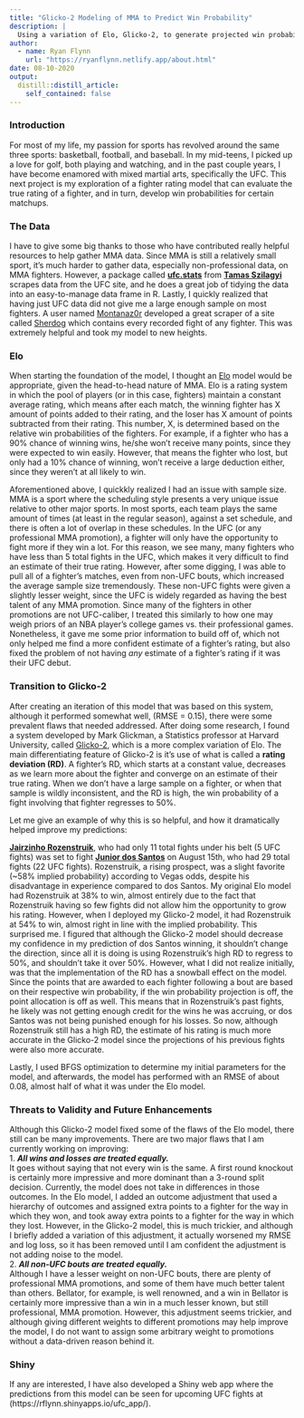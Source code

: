 ```yaml
---
title: "Glicko-2 Modeling of MMA to Predict Win Probability"
description: |
  Using a variation of Elo, Glicko-2, to generate projected win probabilities and estimate true fighter rating.
author:
  - name: Ryan Flynn
    url: "https://ryanflynn.netlify.app/about.html"
date: 08-10-2020
output:
  distill::distill_article:
    self_contained: false
---
```


### Introduction

For most of my life, my passion for sports has revolved around the same three sports: basketball, football, and baseball. In my mid-teens, I picked up a love for golf, both playing and watching, and in the past couple years, I have become enamored with mixed martial arts, specifically the UFC. This next project is my exploration of a fighter rating model that can evaluate the true rating of a fighter, and in turn, develop win probabilities for certain matchups.  

### The Data

I have to give some big thanks to those who have contributed really helpful resources to help gather MMA data. Since MMA is still a relatively small sport, it's much harder to gather data, especially non-professional data, on MMA fighters. However, a package called [**ufc.stats**](https://github.com/mtoto/ufc.stats) from [**Tamas Szilagyi**](https://github.com/mtoto)  scrapes data from the UFC site, and he does a great job of tidying the data into an easy-to-manage data frame in R. Lastly, I quickly realized that having just UFC data did not give me a large enough sample on most fighters. A user named [Montanaz0r](https://github.com/Montanaz0r) developed a great scraper of a site called [Sherdog](www.sherdog.com) which contains every recorded fight of any fighter. This was extremely helpful and took my model to new heights.  

### Elo  

When starting the foundation of the model, I thought an [Elo](https://en.wikipedia.org/wiki/Elo_rating_system) model would be appropriate, given the head-to-head nature of MMA. Elo is a rating system in which the pool of players (or in this case, fighters) maintain a constant average rating, which means after each match, the winning fighter has X amount of points added to their rating, and the loser has X amount of points subtracted from their rating. This number, X, is determined based on the relative win probabilities of the fighters. For example, if a fighter who has a 90% chance of winning wins, he/she won't receive many points, since they were expected to win easily. However, that means the fighter who lost, but only had a 10% chance of winning, won't receive a large deduction either, since they weren't at all likely to win. 

Aforementioned above, I quickkly realized I had an issue with sample size. MMA is a sport where the scheduling style presents a very unique issue relative to other major sports. In most sports, each team plays the same amount of times (at least in the regular season), against a set schedule, and there is often a lot of overlap in these schedules. In the UFC (or any professional MMA promotion), a fighter will only have the opportunity to fight more if they win a lot. For this reason, we see many, many fighters who have less than 5 total fights in the UFC, which makes it very difficult to find an estimate of their true rating. However, after some digging, I was able to pull all of a fighter's matches, even from non-UFC bouts, which increased the average sample size tremendously. These non-UFC fights were given a slightly lesser weight, since the UFC is widely regarded as having the best talent of any MMA promotion. Since many of the fighters in other promotions are not UFC-caliber, I treated this similarly to how one may weigh priors of an NBA player's college games vs. their professional games. Nonetheless, it gave me some prior information to build off of, which not only helped me find a more confident estimate of a fighter's rating, but also fixed the problem of not having *any* estimate of a fighter's rating if it was their UFC debut.

### Transition to Glicko-2

After creating an iteration of this model that was based on this system, although it performed somewhat well, (RMSE = 0.15), there were some prevalent flaws that needed addressed. After doing some research, I found a system developed by Mark Glickman, a Statistics professor at Harvard University, called [Glicko-2](http://www.glicko.net/), which is a more complex variation of Elo. The main differentiating feature of Glicko-2 is it's use of what is called a **rating deviation (RD)**. A fighter's RD, which starts at a constant value, decreases as we learn more about the fighter and converge on an estimate of their true rating. When we don't have a large sample on a fighter, or when that sample is wildly inconsistent, and the RD is high, the win probability of a fight involving that fighter regresses to 50%. 

Let me give an example of why this is so helpful, and how it dramatically helped improve my predictions:

[**Jairzinho Rozenstruik**](https://www.sherdog.com/fighter/Jairzinho-Rozenstruik-102803), who had only 11 total fights under his belt (5 UFC fights) was set to fight [**Junior dos Santos**](https://www.sherdog.com/fighter/Junior-dos-Santos-17272) on August 15th, who had 29 total fights (22 UFC fights). Rozenstruik, a rising prospect, was a slight favorite (~58% implied probability) according to Vegas odds, despite his disadvantage in experience compared to dos Santos. My original Elo model had Rozenstruik at 38% to win, almost entirely due to the fact that Rozenstruik having so few fights did not allow him the opportunity to grow his rating. However, when I deployed my Glicko-2 model, it had Rozenstruik at 54% to win, almost right in line with the implied probability. This surprised me. I figured that although the Glicko-2 model should decrease my confidence in my prediction of dos Santos winning, it shouldn't change the direction, since all it is doing is using Rozenstruik's high RD to regress to 50%, and shouldn't take it over 50%. However, what I did not realize initially, was that the implementation of the RD has a snowball effect on the model. Since the points that are awarded to each fighter following a bout are based on their respective win probability, if the win probability projection is off, the point allocation is off as well. This means that in Rozenstruik's past fights, he likely was not getting enough credit for the wins he was accruing, or dos Santos was not being punished enough for his losses. So now, although Rozenstruik still has a high RD, the estimate of his rating is much more accurate in the Glicko-2 model since the projections of his previous fights were also more accurate.  

Lastly, I used BFGS optimization to determine my initial parameters for the model, and afterwards, the model has performed with an RMSE of about 0.08, almost half of what it was under the Elo model.  

### Threats to Validity and Future Enhancements  

Although this Glicko-2 model fixed some of the flaws of the Elo model, there still can be many improvements. There are two major flaws that I am currently working on improving:  
1. ***All wins and losses are treated equally.***  
It goes without saying that not every win is the same. A first round knockout is certainly more impressive and more dominant than a 3-round split decision. Currently, the model does not take in differences in those outcomes. In the Elo model, I added an outcome adjustment that used a hierarchy of outcomes and assigned extra points to a fighter for the way in which they won, and took away extra points to a fighter for the way in which they lost. However, in the Glicko-2 model, this is much trickier, and although I briefly added a variation of this adjustment, it actually worsened my RMSE and log loss, so it has been removed until I am confident the adjustment is not adding noise to the model.  
2. ***All non-UFC bouts are treated equally.***  
Although I have a lesser weight on non-UFC bouts, there are plenty of professional MMA promotions, and some of them have much better talent than others. Bellator, for example, is well renowned, and a win in Bellator is certainly more impressive than a win in a much lesser known, but still professional, MMA promotion. However, this adjustment seems trickier, and although giving different weights to different promotions may help improve the model, I do not want to assign some arbitrary weight to promotions without a data-driven reason behind it.  

### Shiny

If any are interested, I have also developed a Shiny web app where the predictions from this model can be seen for upcoming UFC fights at (https://rflynn.shinyapps.io/ufc_app/).  



